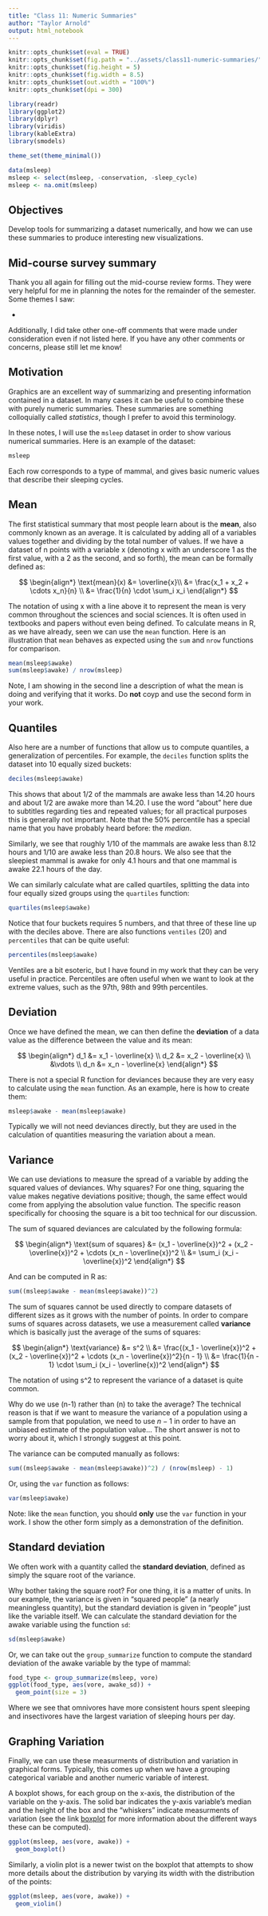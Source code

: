 ```yaml
---
title: "Class 11: Numeric Summaries"
author: "Taylor Arnold"
output: html_notebook
---
```


```r
knitr::opts_chunk$set(eval = TRUE)
knitr::opts_chunk$set(fig.path = "../assets/class11-numeric-summaries/")
knitr::opts_chunk$set(fig.height = 5)
knitr::opts_chunk$set(fig.width = 8.5)
knitr::opts_chunk$set(out.width = "100%")
knitr::opts_chunk$set(dpi = 300)
```

```r
library(readr)
library(ggplot2)
library(dplyr)
library(viridis)
library(kableExtra)
library(smodels)

theme_set(theme_minimal())

data(msleep)
msleep <- select(msleep, -conservation, -sleep_cycle)
msleep <- na.omit(msleep)
```

## Objectives

Develop tools for summarizing a dataset numerically, and how we can use these
summaries to produce interesting new visualizations.

## Mid-course survey summary

Thank you all again for filling out the mid-course review forms. They were
very helpful for me in planning the notes for the remainder of the semester.
Some themes I saw:

- 

Additionally, I did take other one-off comments that were made under
consideration even if not listed here. If you have any other comments or
concerns, please still let me know!

## Motivation

Graphics are an excellent way of summarizing and
presenting information contained in a dataset. In many cases it
can be useful to combine these with purely numeric summaries.
These summaries are something colloquially called *statistics*,
though I prefer to avoid this terminology.

In these notes, I will use the `msleep` dataset
in order to show various numerical summaries. Here is an example of
the dataset:

```r
msleep
```

Each row corresponds to a type of mammal, and gives basic numeric values
that describe their sleeping cycles.

## Mean

The first statistical summary that most people learn about is the **mean**,
also commonly known as an average. It is calculated by adding all of a
variables values together and dividing by the total number of values. If
we have a dataset of n points with a variable x (denoting x with an underscore
1 as the first value, with a 2 as the second, and so forth), the mean can be
formally defined as:

$$ \begin{align*}
\text{mean}(x) &= \overline{x}\\
&= \frac{x_1 + x_2 + \cdots x_n}{n} \\
&= \frac{1}{n} \cdot \sum_i x_i
\end{align*} $$

The notation of using x with a line above it to represent the mean is very common
throughout the sciences and social sciences. It is often used in textbooks
and papers without even being defined. To calculate means in R, as we have
already, seen we can use the `mean` function. Here is an illustration that
`mean` behaves as expected using the `sum` and `nrow` functions for
comparison.

```r
mean(msleep$awake)
sum(msleep$awake) / nrow(msleep)
```

Note, I am showing in the second line a description of what the mean is doing
and verifying that it works. Do **not** coyp and use the second form in your
work.

## Quantiles

Also here are a number of functions that allow us to compute quantiles,
a generalization of percentiles. For example, the `deciles` function splits
the dataset into 10 equally sized buckets:

```r
deciles(msleep$awake)
```

This shows that about 1/2 of the mammals are awake less than 14.20 hours and about
1/2 are awake more than 14.20. I use the word "about" here due to subtitles
regarding ties and repeated values; for all practical purposes this is generally not
important. Note that the 50% percentile has a special name that you have probably heard
before: the *median*.

Similarly, we see that roughly 1/10 of the mammals are
awake less than 8.12 hours and 1/10 are awake less than 20.8 hours. We also see
that the sleepiest mammal is awake for only 4.1 hours and that one mammal is awake
22.1 hours of the day.

We can similarly calculate what are called quartiles, splitting the data into
four equally sized groups using the `quartiles` function:

```r
quartiles(msleep$awake)
```

Notice that four buckets requires 5 numbers, and that three of these line up with
the deciles above. There are also functions `ventiles` (20) and `percentiles` that
can be quite useful:

```r
percentiles(msleep$awake)
```

Ventiles are a bit esoteric, but I have found in my work that they can be very
useful in practice. Percentiles are often useful when we want to look at the
extreme values, such as the 97th, 98th and 99th percentiles.

## Deviation

Once we have defined the mean, we can then define the **deviation** of a
data value as the difference between the value and its mean:

$$ \begin{align*}
d_1 &= x_1 - \overline{x} \\
d_2 &= x_2 - \overline{x} \\
&\vdots \\
d_n &= x_n - \overline{x}
\end{align*} $$

There is not a special R function for deviances because they are very
easy to calculate using the `mean` function. As an example, here is how
to create them:

```r
msleep$awake - mean(msleep$awake)
```

Typically we will not need deviances directly, but they are used in the calculation
of quantities measuring the variation about a mean.

## Variance

We can use deviations to measure the spread of a variable by adding the
squared values of deviances. Why squares? For one thing, squaring the value
makes negative deviations positive; though, the same effect would come from applying
the absolution value function. The specific reason specifically for choosing the
square is a bit too technical for our discussion.

The sum of squared deviances are calculated by the following formula:

$$ \begin{align*}
\text{sum of squares} &= (x_1 - \overline{x})^2 + (x_2 - \overline{x})^2 + \cdots (x_n - \overline{x})^2 \\
&= \sum_i (x_i - \overline{x})^2
\end{align*} $$

And can be computed in R as:

```r
sum((msleep$awake - mean(msleep$awake))^2)
```

The sum of squares cannot be used directly to compare datasets
of different sizes as it grows with the number of points. In order to compare
sums of squares across datasets, we use a measurement called **variance**
which is basically just the average of the sums of squares:

$$ \begin{align*}
\text{variance} &= s^2 \\
&= \frac{(x_1 - \overline{x})^2 + (x_2 - \overline{x})^2 + \cdots (x_n - \overline{x})^2}{n - 1} \\
&= \frac{1}{n - 1} \cdot \sum_i (x_i - \overline{x})^2
\end{align*} $$

The notation of using s^2 to represent the variance of a dataset is quite common.

Why do we use (n-1) rather than (n) to take the average? The technical reason is that
if we want to measure the variance of a population using a sample from that population,
we need to use $n-1$ in order to have an unbiased estimate of the population value...
The short answer is not to worry about it, which I strongly suggest at this point.

The variance can be computed manually as follows:

```r
sum((msleep$awake - mean(msleep$awake))^2) / (nrow(msleep) - 1)
```

Or, using the `var` function as follows:

```r
var(msleep$awake)
```

Note: like the `mean` function, you should **only** use the `var` function
in your work. I show the other form simply as a demonstration of the definition.

## Standard deviation

We often work with a quantity called the **standard deviation**, defined as
simply the square root of the variance.

Why bother taking the square root? For one thing, it is a matter of units. In
our example, the variance is given in "squared people" (a nearly meaningless
quantity), but the standard deviation is given in "people" just like the variable
itself. We can calculate the standard deviation for the awake variable using the
function `sd`:

```r
sd(msleep$awake)
```

Or, we can take out the `group_summarize` function to compute the
standard deviation of the awake variable by the type of mammal:

```r
food_type <- group_summarize(msleep, vore)
ggplot(food_type, aes(vore, awake_sd)) +
  geom_point(size = 3)
```

Where we see that omnivores have more consistent hours spent sleeping and insectivores
have the largest variation of sleeping hours per day.

## Graphing Variation

Finally, we can use these measurments of distribution and variation in graphical
forms. Typically, this comes up when we have a grouping categorical variable and
another numeric variable of interest.

A boxplot shows, for each group on the x-axis, the distribution of the variable
on the y-axis. The solid bar indicates the y-axis variable's median and the height
of the box and the "whiskers" indicate measurments of variation (see the link
[boxplot](https://en.wikipedia.org/wiki/Box_plot) for more information about the
different ways these can be computed).

```r
ggplot(msleep, aes(vore, awake)) +
  geom_boxplot()
```

Similarly, a violin plot is a newer twist on the boxplot that attempts to show
more details about the distribution by varying its width with the distribution
of the points:

```r
ggplot(msleep, aes(vore, awake)) +
  geom_violin()
```

